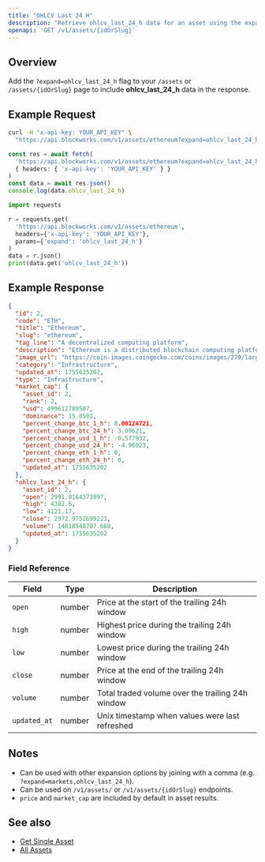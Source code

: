 ```yaml
---
title: "OHLCV Last 24 H"
description: "Retrieve ohlcv_last_24_h data for an asset using the expand parameter"
openapi: 'GET /v1/assets/{idOrSlug}'
---
```


## Overview

Add the `?expand=ohlcv_last_24_h` flag to your `/assets` or `/assets/{idOrSlug}` page to include **ohlcv_last_24_h** data in the response.

## Example Request

<CodeGroup>

```bash cURL
curl -H "x-api-key: YOUR_API_KEY" \
  "https://api.blockworks.com/v1/assets/ethereum?expand=ohlcv_last_24_h"
```

```typescript TypeScript
const res = await fetch(
  'https://api.blockworks.com/v1/assets/ethereum?expand=ohlcv_last_24_h',
  { headers: { 'x-api-key': 'YOUR_API_KEY' } }
)
const data = await res.json()
console.log(data.ohlcv_last_24_h)
```

```python Python
import requests

r = requests.get(
  'https://api.blockworks.com/v1/assets/ethereum',
  headers={'x-api-key': 'YOUR_API_KEY'},
  params={'expand': 'ohlcv_last_24_h'}
)
data = r.json()
print(data.get('ohlcv_last_24_h'))
```

</CodeGroup>

## Example Response

```json
{
  "id": 2,
  "code": "ETH",
  "title": "Ethereum",
  "slug": "ethereum",
  "tag_line": "A decentralized computing platform",
  "description": "Ethereum is a distributed blockchain computing platform for smart contracts and decentralized applications. Its native token is ether (ETH), which primarily serves as a means of payment for transaction fees and as collateral for borrowing specific ERC-20 tokens within the decentralized finance (DeFi) sector.",
  "image_url": "https://coin-images.coingecko.com/coins/images/279/large/ethereum.png?1696501628",
  "category": "Infrastructure",
  "updated_at": 1755635202,
  "type": "Infrastructure",
  "market_cap": {
    "asset_id": 2,
    "rank": 2,
    "usd": 499612789507,
    "dominance": 15.8501,
    "percent_change_btc_1_h": 0.00124721,
    "percent_change_btc_24_h": 3.09621,
    "percent_change_usd_1_h": -0.577932,
    "percent_change_usd_24_h": -4.96923,
    "percent_change_eth_1_h": 0,
    "percent_change_eth_24_h": 0,
    "updated_at": 1755635202
  },
  "ohlcv_last_24_h": {
    "asset_id": 2,
    "open": 2991.0164373997,
    "high": 4382.6,
    "low": 4121.17,
    "close": 2972.9752699223,
    "volume": 14018548707.668,
    "updated_at": 1755635202
  }
}
```

### Field Reference

| Field | Type | Description |
|---|---|---|
| `open` | number | Price at the start of the trailing 24h window |
| `high` | number | Highest price during the trailing 24h window |
| `low` | number | Lowest price during the trailing 24h window |
| `close` | number | Price at the end of the trailing 24h window |
| `volume` | number | Total traded volume over the trailing 24h window |
| `updated_at` | number | Unix timestamp when values were last refreshed |

## Notes

- Can be used with other expansion options by joining with a comma (e.g. `?expand=markets,ohlcv_last_24_h`).
- Can be used on `/v1/assets/` or `/v1/assets/{idOrSlug}` endpoints.
- `price` and `market_cap` are included by default in asset results.

## See also

- [Get Single Asset](/api-reference/assets/get-single)
- [All Assets](/api-reference/assets/list)
